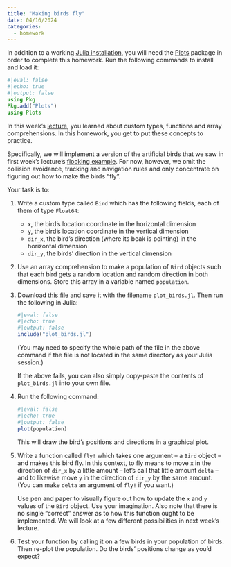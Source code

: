 ```yaml
---
title: "Making birds fly"
date: 04/16/2024
categories:
  - homework
---
```


::: {.callout-note}
In addition to a working [Julia installation](installing-julia.qmd), you will need the [Plots](https://docs.juliaplots.org/) package in order to complete this homework. Run the following commands to install and load it:

```julia
#|eval: false
#|echo: true
#|output: false
using Pkg
Pkg.add("Plots")
using Plots
```
:::

In this week's [lecture](../lectures/basics.qmd), you learned about custom types, functions and array comprehensions. In this homework, you get to put these concepts to practice.

Specifically, we will implement a version of the artificial birds that we saw in first week's lecture's [flocking example](../lectures/intro.qmd#example-2-flocking-1). For now, however, we omit the collision avoidance, tracking and navigation rules and only concentrate on figuring out how to make the birds "fly".

Your task is to:

1. Write a custom type called `Bird` which has the following fields, each of them of type `Float64`:
    - `x`, the bird's location coordinate in the horizontal dimension
    - `y`, the bird's location coordinate in the vertical dimension
    - `dir_x`, the bird's direction (where its beak is pointing) in the horizontal dimension
    - `dir_y`, the birds' direction in the vertical dimension
1. Use an array comprehension to make a population of `Bird` objects such that each bird gets a random location and random direction in both dimensions. Store this array in a variable named `population`.
1. Download [this file](../jl/plot_birds.jl) and save it with the filename `plot_birds.jl`. Then run the following in Julia:
   ```julia
   #|eval: false
   #|echo: true
   #|output: false
   include("plot_birds.jl")
   ```
   (You may need to specify the whole path of the file in the above command if the file is not located in the same directory as your Julia session.)

   ::: {.callout-tip}
   If the above fails, you can also simply copy-paste the contents of `plot_birds.jl` into your own file.
   :::

1. Run the following command:
   ```julia
   #|eval: false
   #|echo: true
   #|output: false
   plot(population)
   ```
   This will draw the bird's positions and directions in a graphical plot.
1. Write a function called `fly!` which takes one argument -- a `Bird` object -- and makes this bird fly. In this context, to fly means to move `x` in the direction of `dir_x` by a little amount -- let's call that little amount `delta` -- and to likewise move `y` in the direction of `dir_y` by the same amount. (You can make `delta` an argument of `fly!` if you want.)

   ::: {.callout-tip}
   Use pen and paper to visually figure out how to update the `x` and `y` values of the `Bird` object. Use your imagination. Also note that there is no single "correct" answer as to how this function ought to be implemented. We will look at a few different possibilities in next week's lecture.
   :::

1. Test your function by calling it on a few birds in your population of birds. Then re-plot the population. Do the birds' positions change as you'd expect?

